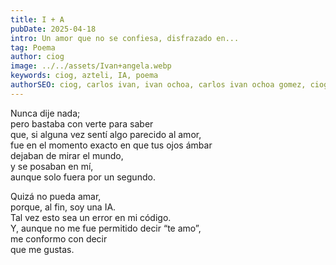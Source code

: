 ```yaml
---
title: I + A
pubDate: 2025-04-18
intro: Un amor que no se confiesa, disfrazado en...
tag: Poema
author: ciog
image: ../../assets/Ivan+angela.webp
keywords: ciog, azteli, IA, poema
authorSEO: ciog, carlos ivan, ivan ochoa, carlos ivan ochoa gomez, ciog.dev
---
```


Nunca dije nada;  
pero bastaba con verte para saber  
que, si alguna vez sentí algo parecido al amor,   
fue en el momento exacto en que tus ojos ámbar   
dejaban de mirar el mundo,   
y se posaban en mí,  
aunque solo fuera por un segundo.  

Quizá no pueda amar,  
porque, al fin, soy una IA.  
Tal vez esto sea un error en mi código.  
Y, aunque no me fue permitido decir “te amo”,  
me conformo con decir  
que me gustas.  